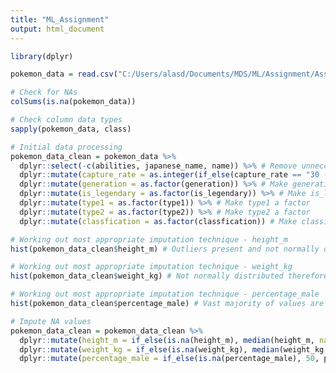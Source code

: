```yaml
---
title: "ML_Assignment"
output: html_document
---
```


```r

library(dplyr)

pokemon_data = read.csv("C:/Users/alasd/Documents/MDS/ML/Assignment/Assignment 2/pokemon.csv")

```

```r

# Check for NAs 
colSums(is.na(pokemon_data))

```

```r

# Check column data types 
sapply(pokemon_data, class)

```

```r

# Initial data processing 
pokemon_data_clean = pokemon_data %>% 
  dplyr::select(-c(abilities, japanese_name, name)) %>% # Remove unneccessary columns 
  dplyr::mutate(capture_rate = as.integer(if_else(capture_rate == "30 (Meteorite)255 (Core)", "30", capture_rate))) %>% # Fix character issue 
  dplyr::mutate(generation = as.factor(generation)) %>% # Make generation a factor 
  dplyr::mutate(is_legendary = as.factor(is_legendary)) %>% # Make is_legendary a factor 
  dplyr::mutate(type1 = as.factor(type1)) %>% # Make type1 a factor 
  dplyr::mutate(type2 = as.factor(type2)) %>% # Make type2 a factor 
  dplyr::mutate(classfication = as.factor(classfication)) # Make classification a factor 

```

```r

# Working out most appropriate imputation technique - height_m 
hist(pokemon_data_clean$height_m) # Outliers present and not normally distributed therefore median better than mean cause less sensitive to outliers 

```

```r

# Working out most appropriate imputation technique - weight_kg 
hist(pokemon_data_clean$weight_kg) # Not normally distributed therefore median better than mean 

```

```r

# Working out most appropriate imputation technique - percentage_male 
hist(pokemon_data_clean$percentage_male) # Vast majority of values are 50 therefore mode makes most sense 

```


```r

# Impute NA values 
pokemon_data_clean = pokemon_data_clean %>% 
  dplyr::mutate(height_m = if_else(is.na(height_m), median(height_m, na.rm = TRUE), height_m)) %>% # Impute height_m NAs with median 
  dplyr::mutate(weight_kg = if_else(is.na(weight_kg), median(weight_kg, na.rm = TRUE), weight_kg)) %>% # Impute weight_kg NAs with median 
  dplyr::mutate(percentage_male = if_else(is.na(percentage_male), 50, percentage_male)) # Impute percentage male with mode (50%)

```



